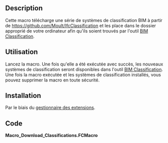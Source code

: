 <languages/>

{{Macro/fr
|Name=Download Classifications
|Description=Télécharge un ensemble de systèmes de classification BIM à utiliser dans FreeCAD
|Author=yorik
|Version=1.0
|Date=2024-12-13
|FCVersion=Toutes
}}

==Description==

Cette macro télécharge une série de systèmes de classification BIM à partir de https://github.com/Moult/IfcClassification et les place dans le dossier approprié de votre ordinateur afin qu'ils soient trouvés par l'outil [[BIM_Classification/fr|BIM Classification]].

<span id="Usage"></span>
==Utilisation==

Lancez la macro. Une fois qu'elle a été exécutée avec succès, les nouveaux systèmes de classification seront disponibles dans l'outil [[BIM_Classification/fr|BIM Classification]]. Une fois la macro exécutée et les systèmes de classification installés, vous pouvez supprimer la macro en toute sécurité.

<span id="Install"></span>
==Installation==

Par le biais du [[Std_AddonMgr/fr|gestionnaire des extensions]].

==Code==

'''Macro_Download_Classifications.FCMacro'''

{{MacroCode|code=
import os
import FreeCAD
import requests
import json

target = os.path.join(FreeCAD.getUserAppDataDir(), "BIM", "Classification")
apireq = "https://api.github.com/repos/Moult/IfcClassification/contents/xml"

r = requests.get(apireq)
if r.ok:
    j = json.loads(r.content)
    print("Installing to", target", ...")
    for f in j:
        df = requests.get(f["download_url"])
        with open(os.path.join(target, f["name"]), 'wb') as tf:
            tf.write(df.content)
            print("Downloaded", f["name"])
else:
    print("error getting repo contents")
}}